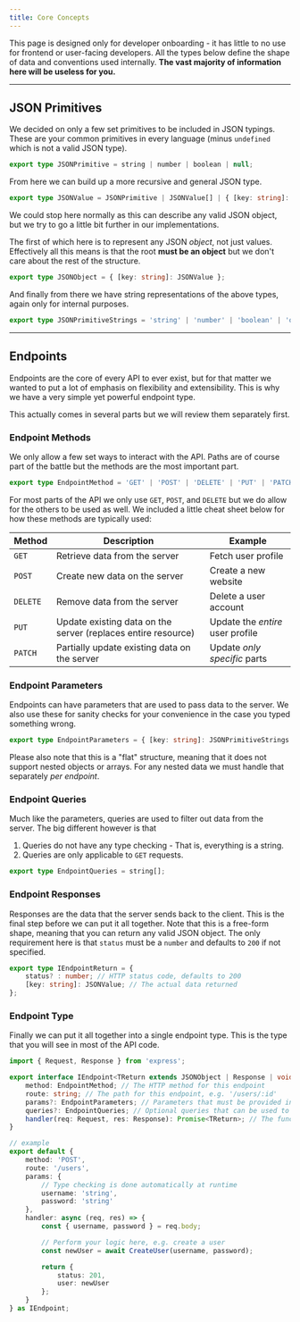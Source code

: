 ```yaml
---
title: Core Concepts
---
```


This page is designed only for developer onboarding - it has little to no use for frontend or user-facing developers.
All the types below define the shape of data and conventions used internally.
**The vast majority of information here will be useless for you.**

---

## JSON Primitives
We decided on only a few set primitives to be included in JSON typings.
These are your common primitives in every language (minus `undefined` which is not a valid JSON type).
```ts
export type JSONPrimitive = string | number | boolean | null;
```

From here we can build up a more recursive and general JSON type.
```ts
export type JSONValue = JSONPrimitive | JSONValue[] | { [key: string]: JSONValue };
```

We could stop here normally as this can describe any valid JSON object, but we try to go a little bit further in our implementations.

The first of which here is to represent any JSON *object*, not just values.
Effectively all this means is that the root **must be an object** but we don't care about the rest of the structure.
```ts
export type JSONObject = { [key: string]: JSONValue };
```
And finally from there we have string representations of the above types, again only for internal purposes.
```ts
export type JSONPrimitiveStrings = 'string' | 'number' | 'boolean' | 'object' | 'array' | 'null';
```

---

## Endpoints
Endpoints are the core of every API to ever exist, but for that matter we wanted to put a lot of emphasis on flexibility and extensibility.
This is why we have a very simple yet powerful endpoint type.

This actually comes in several parts but we will review them separately first.

### Endpoint Methods
We only allow a few set ways to interact with the API.
Paths are of course part of the battle but the methods are the most important part.
```ts
export type EndpointMethod = 'GET' | 'POST' | 'DELETE' | 'PUT' | 'PATCH';
```
For most parts of the API we only use `GET`, `POST`, and `DELETE` but we do allow for the others to be used as well.
We included a little cheat sheet below for how these methods are typically used:

| Method   | Description                                                   | Example                           |
|----------|---------------------------------------------------------------|-----------------------------------|
| `GET`    | Retrieve data from the server                                 | Fetch user profile                |
| `POST`   | Create new data on the server                                 | Create a new website              |
| `DELETE` | Remove data from the server                                   | Delete a user account             |
| `PUT`    | Update existing data on the server (replaces entire resource) | Update the *entire* user profile  |
| `PATCH`  | Partially update existing data on the server                  | Update *only specific* parts      |

### Endpoint Parameters
Endpoints can have parameters that are used to pass data to the server.
We also use these for sanity checks for your convenience in the case you typed something wrong.
```ts
export type EndpointParameters = { [key: string]: JSONPrimitiveStrings };
```
Please also note that this is a "flat" structure, meaning that it does not support nested objects or arrays.
For any nested data we must handle that separately *per endpoint*.

### Endpoint Queries
Much like the parameters, queries are used to filter out data from the server.
The big different however is that
1) Queries do not have any type checking - That is, everything is a string.
2) Queries are only applicable to `GET` requests.
```ts
export type EndpointQueries = string[];
```

### Endpoint Responses
Responses are the data that the server sends back to the client.
This is the final step before we can put it all together.
Note that this is a free-form shape, meaning that you can return any valid JSON object.
The only requirement here is that `status` must be a `number` and defaults to `200` if not specified.
```ts
export type IEndpointReturn = {
	status? : number; // HTTP status code, defaults to 200
	[key: string]: JSONValue; // The actual data returned
};
```

### Endpoint Type
Finally we can put it all together into a single endpoint type.
This is the type that you will see in most of the API code.
```ts
import { Request, Response } from 'express';

export interface IEndpoint<TReturn extends JSONObject | Response | void = IEndpointReturn> {
	method: EndpointMethod; // The HTTP method for this endpoint
	route: string; // The path for this endpoint, e.g. '/users/:id'
	params?: EndpointParameters; // Parameters that must be provided in the request
	queries?: EndpointQueries; // Optional queries that can be used to filter data
	handler(req: Request, res: Response): Promise<TReturn>; // The function that handles the request
}

// example
export default {
	method: 'POST',
	route: '/users',
	params: {
		// Type checking is done automatically at runtime
		username: 'string',
		password: 'string'
	},
	handler: async (req, res) => {
		const { username, password } = req.body;

		// Perform your logic here, e.g. create a user
		const newUser = await CreateUser(username, password);

		return {
			status: 201,
			user: newUser
		};
	}
} as IEndpoint;

```